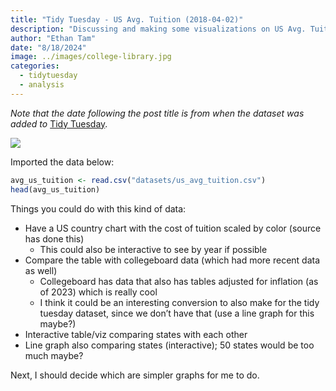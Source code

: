 ```yaml
---
title: "Tidy Tuesday - US Avg. Tuition (2018-04-02)"
description: "Discussing and making some visualizations on US Avg. Tuition"
author: "Ethan Tam"
date: "8/18/2024"
image: ../images/college-library.jpg
categories:
  - tidytuesday
  - analysis
---
```


*Note that the date following the post title is from when the dataset was added to* [Tidy Tuesday](https://github.com/rfordatascience/tidytuesday).

![](..\images\college-library.jpg)

Imported the data below:

```r

avg_us_tuition <- read.csv("datasets/us_avg_tuition.csv")
head(avg_us_tuition)
```

Things you could do with this kind of data:

-   Have a US country chart with the cost of tuition scaled by color (source has done this)
    -   This could also be interactive to see by year if possible
-   Compare the table with collegeboard data (which had more recent data as well)
    -   Collegeboard has data that also has tables adjusted for inflation (as of 2023) which is really cool
    -   I think it could be an interesting conversion to also make for the tidy tuesday dataset, since we don't have that (use a line graph for this maybe?)
-   Interactive table/viz comparing states with each other
-   Line graph also comparing states (interactive); 50 states would be too much maybe?

Next, I should decide which are simpler graphs for me to do.
